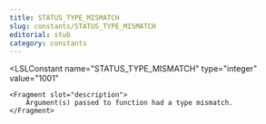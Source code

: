 ```yaml
---
title: STATUS_TYPE_MISMATCH
slug: constants/STATUS_TYPE_MISMATCH
editorial: stub
category: constants
---
```


<LSLConstant
	name="STATUS_TYPE_MISMATCH"
	type="integer"
	value="1001"
>
	<Fragment slot="description">
		Argument(s) passed to function had a type mismatch.
	</Fragment>
</LSLConstant>
